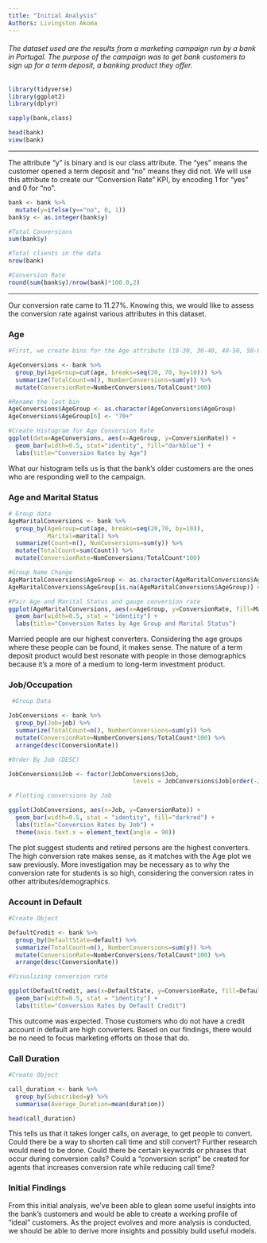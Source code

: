 ```yaml
---
title: "Initial Analysis"
Authors: Livingston Akoma
---
```


###### The dataset used are the results from a marketing campaign run by a bank in Portugal. The purpose of the campaign was to get bank customers to sign up for a term deposit, a banking product they offer.

```r
library(tidyverse)
library(ggplot2)
library(dplyr)
```

```r
sapply(bank,class)
```
```r
head(bank)
view(bank)
```
---

The attribute “y” is binary and is our class attribute. The “yes” means the customer opened a term deposit and “no” means they did not. We will use this attribute to create our “Conversion Rate” KPI, by encoding 1 for “yes” and 0 for “no”.

```r
bank <- bank %>%
  mutate(y=ifelse(y=="no", 0, 1))
bank$y <- as.integer(bank$y)
```


```r
#Total Conversions
sum(bank$y)
```

```r
#Total clients in the data
nrow(bank)
```

```r
#Conversion Rate
round(sum(bank$y)/nrow(bank)*100.0,2)
```
---
Our conversion rate came to 11.27%. Knowing this, we would like to assess the conversion rate against various attributes in this dataset.

### Age

```r

#First, we create bins for the Age attribute (18-30, 30-40, 40-50, 50-60, 60-70, >70)

AgeConversions <- bank %>%
  group_by(AgeGroup=cut(age, breaks=seq(20, 70, by=10))) %>%
  summarize(TotalCount=n(), NumberConversions=sum(y)) %>%
  mutate(ConversionRate=NumberConversions/TotalCount*100)

#Rename the last bin
AgeConversions$AgeGroup <- as.character(AgeConversions$AgeGroup)
AgeConversions$AgeGroup[6] <- "70+"

#Create Histogram for Age Conversion Rate
ggplot(data=AgeConversions, aes(x=AgeGroup, y=ConversionRate)) +
  geom_bar(width=0.5, stat="identity", fill="darkblue") + 
  labs(title="Conversion Rates by Age")

```

What our histogram tells us is that the bank’s older customers are the ones who are responding well to the campaign.

### Age and Marital Status

```r

# Group data
AgeMaritalConversions <- bank %>%
  group_by(AgeGroup=cut(age, breaks=seq(20,70, by=10)),
           Marital=marital) %>%
  summarize(Count=n(), NumConversions=sum(y)) %>%
  mutate(TotalCount=sum(Count)) %>%
  mutate(ConversionRate=NumConversions/TotalCount*100)

#Group Name Change
AgeMaritalConversions$AgeGroup <- as.character(AgeMaritalConversions$AgeGroup)
AgeMaritalConversions$AgeGroup[is.na(AgeMaritalConversions$AgeGroup)] <- "70+"

#Pair Age and Marital Status and gauge conversion rate
ggplot(AgeMaritalConversions, aes(x=AgeGroup, y=ConversionRate, fill=Marital)) +
  geom_bar(width=0.5, stat = "identity") +
  labs(title="Conversion Rates by Age Group and Marital Status")

```
Married people are our highest converters. Considering the age groups where these people can be found, it makes sense. The nature of a term deposit product would best resonate with people in those demographics because it’s a more of a medium to long-term investment product.

### Job/Occupation

```r

 #Group Data

JobConversions <- bank %>%
  group_by(Job=job) %>%
  summarize(TotalCount=n(), NumberConversions=sum(y)) %>%
  mutate(ConversionRate=NumberConversions/TotalCount*100) %>%
  arrange(desc(ConversionRate))

#Order By Job (DESC)

JobConversions$Job <- factor(JobConversions$Job, 
                                   levels = JobConversions$Job[order(-JobConversions$ConversionRate)])

# Plotting conversions by Job

ggplot(JobConversions, aes(x=Job, y=ConversionRate)) +
  geom_bar(width=0.5, stat = "identity", fill="darkred") +
  labs(title="Conversion Rates by Job") +
  theme(axis.text.x = element_text(angle = 90))

```
The plot suggest students and retired persons are the highest converters. The high conversion rate makes sense, as it matches with the Age plot we saw previously. More investigation may be necessary as to why the conversion rate for students is so high, considering the conversion rates in other attributes/demographics.

### Account in Default

```r
#Create Object

DefaultCredit <- bank %>%
  group_by(DefaultState=default) %>%
  summarize(TotalCount=n(), NumberConversions=sum(y)) %>%
  mutate(ConversionRate=NumberConversions/TotalCount*100) %>%
  arrange(desc(ConversionRate))

#Visualizing conversion rate

ggplot(DefaultCredit, aes(x=DefaultState, y=ConversionRate, fill=DefaultState)) +
  geom_bar(width=0.5, stat = "identity") +
  labs(title="Conversion Rates by Default Credit")

```
This outcome was expected. Those customers who do not have a credit account in default are high converters. Based on our findings, there would be no need to focus marketing efforts on those that do.

### Call Duration

```r
#Create Object

call_duration <- bank %>%
  group_by(Subscribed=y) %>%
  summarise(Average_Duration=mean(duration))

head(call_duration)

```

This tells us that it takes longer calls, on average, to get people to convert. Could there be a way to shorten call time and still convert? Further research would need to be done. Could there be certain keywords or phrases that occur during conversion calls? Could a “conversion script” be created for agents that increases conversion rate while reducing call time?

### Initial Findings

From this initial analysis, we've been able to glean some useful insights into the bank's customers and would be able to create a working profile of "ideal" customers. As the project evolves and more analysis is conducted, we should be able to derive more insights and possibly build useful models.
